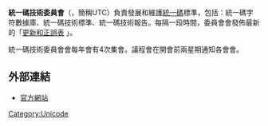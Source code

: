 {{NoteTA
|G1=IT
}}
'''統一碼技術委員會'''（{{lang|en|'''Unicode Technical Committee'''}}，簡稱UTC）負責發展和維護[[統一碼|統一碼]]標準，包括：統一碼字符數據庫、統一碼技術標準、統一碼技術報告。每隔一段時間，委員會會發佈最新的「[http://www.unicode.org/errata/index.html 更新和正誤表] {{Wayback|url=http://www.unicode.org/errata/index.html |date=20220119125853 }}」。

統一碼技術委員會會每年會有4次集會。議程會在開會前兩星期通知各會會。

==外部連結==
*[http://www.unicode.org/consortium/utc.html 官方網站] {{Wayback|url=http://www.unicode.org/consortium/utc.html |date=20220228053346 }}

{{電腦小作品}}
{{Unicode related}}

[[Category:Unicode|Category:Unicode]]